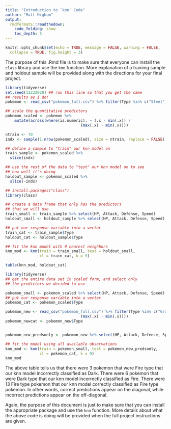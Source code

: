 ```yaml
---
title: "Introduction to `knn` Code"
author: "Matt Higham"
output: 
  rmdformats::readthedown:
    code_folding: show
    toc_depth: 5
---
```


```r
knitr::opts_chunk$set(echo = TRUE, message = FALSE, warning = FALSE,
  collapse = TRUE, fig.height = 3)
```

The purpose of this .Rmd file is to make sure that everyone can install the `class` library and use the `knn` function. More explanation of a training sample and holdout sample will be provided along with the directions for your final project.

```r
library(tidyverse)
set.seed(11232020) ## run this line so that you get the same 
## results as I do!
pokemon <- read_csv("pokemon_full.csv") %>% filter(Type %in% c("Steel", "Dark", "Fire", "Ice")) 

## scale the quantitative predictors
pokemon_scaled <- pokemon %>%
    mutate(across(where(is.numeric), ~ (.x - min(.x)) /
                                 (max(.x) - min(.x)))) 

ntrain <- 70
indx <- sample(1:nrow(pokemon_scaled), size = ntrain, replace = FALSE)

## define a sample to "train" our knn model on
train_sample <- pokemon_scaled %>%
  slice(indx)

## use the rest of the data to "test" our knn model on to see 
## how well it's doing
holdout_sample <- pokemon_scaled %>%
  slice(-indx)
```

```r
## install.packages("class")
library(class)

## create a data frame that only has the predictors
## that we will use
train_small <- train_sample %>% select(HP, Attack, Defense, Speed)
holdout_small <- holdout_sample %>% select(HP, Attack, Defense, Speed)

## put our response variable into a vector
train_cat <- train_sample$Type
holdout_cat <- holdout_sample$Type

## fit the knn model with 9 nearest neighbors
knn_mod <- knn(train = train_small, test = holdout_small,
               cl = train_cat, k = 9)

table(knn_mod, holdout_cat) 

library(tidyverse)
## get the entire data set in scaled form, and select only
## the predictors we decided to use

pokemon_small <- pokemon_scaled %>% select(HP, Attack, Defense, Speed)
## put our response variable into a vector
pokemon_cat <- pokemon_scaled$Type

pokemon_new <- read_csv("pokemon_full.csv") %>% filter(Type %in% c("Grass")) %>% mutate(across(where(is.numeric), ~ (.x - min(.x)) /
                                 (max(.x) - min(.x))))
pokemon_newcat <- pokemon_new$Type


pokemon_new_predsonly <- pokemon_new %>% select(HP, Attack, Defense, Speed)

## fit the model using all available observations
knn_mod <- knn(train = pokemon_small, test = pokemon_new_predsonly,
               cl = pokemon_cat, k = 9)
knn_mod
```

The above table tells us that there were 3 pokemon that were Fire type that our knn model incorrectly classified as Dark. There were 6 pokemon that were Dark type that our knn model incorrectly classified as Fire. There were 13 Fire type pokemon that our knn model correctly classified as Fire type pokemon. In other words, correct predictions appear on the diagonal, while incorrect predictions appear on the off-diagonal.

Again, the purpose of this document is just to make sure that you can install the appropriate package and use the `knn` function. More details about what the above code is doing will be provided when the full project instructions are given.